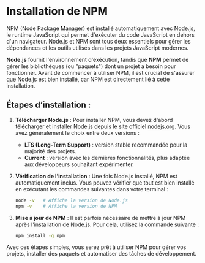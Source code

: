 # Installation de NPM

NPM (Node Package Manager) est installé automatiquement avec Node.js, le runtime JavaScript qui permet d'exécuter du code JavaScript en dehors d'un navigateur. Node.js et NPM sont tous deux essentiels pour gérer les dépendances et les outils utilisés dans les projets JavaScript modernes. 

**Node.js** fournit l'environnement d'exécution, tandis que **NPM** permet de gérer les bibliothèques (ou "paquets") dont un projet a besoin pour fonctionner. Avant de commencer à utiliser NPM, il est crucial de s'assurer que Node.js est bien installé, car NPM est directement lié à cette installation.

## Étapes d’installation :
1. **Télécharger Node.js** : Pour installer NPM, vous devez d'abord télécharger et installer Node.js depuis le site officiel [nodejs.org](https://nodejs.org). Vous avez généralement le choix entre deux versions :
   - **LTS (Long-Term Support)** : version stable recommandée pour la majorité des projets.
   - **Current** : version avec les dernières fonctionnalités, plus adaptée aux développeurs souhaitant expérimenter.

2. **Vérification de l’installation** : Une fois Node.js installé, NPM est automatiquement inclus. Vous pouvez vérifier que tout est bien installé en exécutant les commandes suivantes dans votre terminal :
   ```bash copy
   node -v   # Affiche la version de Node.js
   npm -v    # Affiche la version de NPM
   ```

3. **Mise à jour de NPM** : Il est parfois nécessaire de mettre à jour NPM après l'installation de Node.js. Pour cela, utilisez la commande suivante :
   ```bash copy
   npm install -g npm
   ```

Avec ces étapes simples, vous serez prêt à utiliser NPM pour gérer vos projets, installer des paquets et automatiser des tâches de développement.